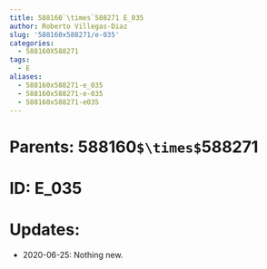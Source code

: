 ```yaml
---
title: 588160`\times`588271 E_035
author: Roberto Villegas-Diaz
slug: '588160x588271/e-035'
categories:
  - 588160X588271
tags:
  - E
aliases:
  - 588160x588271-e_035
  - 588160x588271-e-035
  - 588160x588271-e035
---
```


# **Parents**: 588160`$\times$`588271
# **ID**: E_035
# **Updates**: 
 - 2020-06-25: Nothing new.
